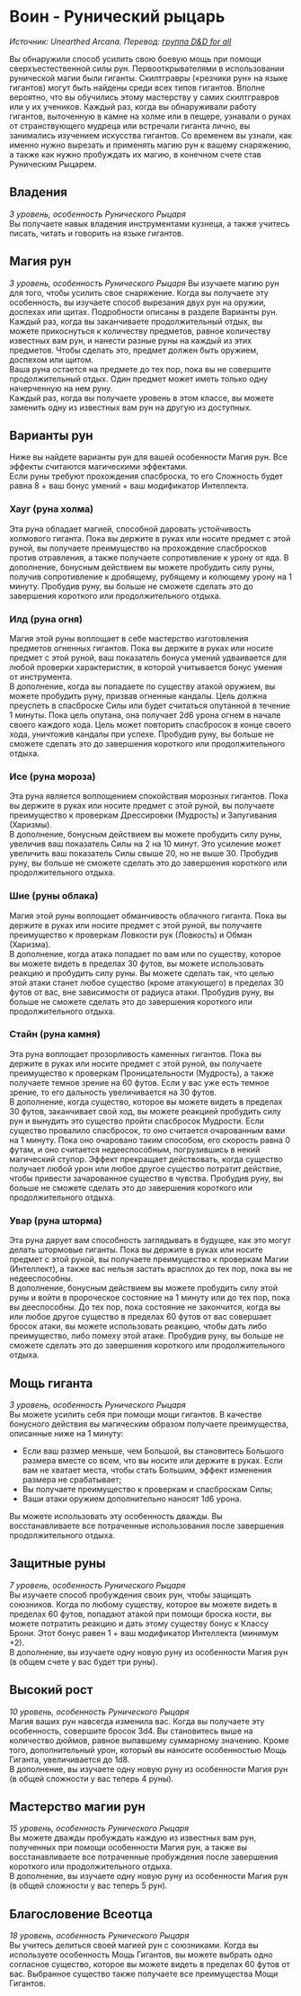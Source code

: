 # Воин - Рунический рыцарь
_Источник: Unearthed Arcana. Перевод: [группа D&D for all](https://vk.com/dnd_for_all)_

Вы обнаружили способ усилить свою боевую мощь при помощи сверхъестественной силы рун. Первооткрывателями в использовании
рунической магии были гиганты. Скилтгравры («резчики рун» на языке гигантов) могут быть найдены среди всех типов
гигантов. Вполне вероятно, что вы обучились этому мастерству у самих скилтгравров или у их учеников.
Каждый раз, когда вы обнаруживали работу гигантов, выточенную в камне на холме или в пещере, узнавали о рунах от
странствующего мудреца или встречали гиганта лично, вы занимались изучением искусства гигантов. Со временем вы
узнали, как именно нужно вырезать и применять магию рун к вашему снаряжению, а также как нужно пробуждать их магию,
в конечном счете став Руническим Рыцарем.

## Владения
_3 уровень, особенность Рунического Рыцаря_  
Вы получаете навык владения инструментами кузнеца, а также учитесь писать, читать и говорить на языке гигантов. 

## Магия рун
_3 уровень, особенность Рунического Рыцаря_
Вы изучаете магию рун для того, чтобы усилить свое снаряжение. Когда вы получаете эту
особенность, вы изучаете способ вырезания двух рун на оружии, доспехах или щитах. Подробности
описаны в разделе Варианты рун.  
Каждый раз, когда вы заканчиваете продолжительный отдых, вы можете прикоснуться к количеству предметов, равное количеству
известных вам рун, и нанести разные руны на каждый из этих предметов. Чтобы сделать это, предмет должен быть оружием, доспехом или
щитом.  
Ваша руна остается на предмете до тех пор, пока вы не совершите продолжительный отдых. Один предмет может иметь только одну
начерченную на нем руну.  
Каждый раз, когда вы получаете уровень в этом классе, вы можете заменить одну из известных вам рун на другую из доступных. 

## Варианты рун
Ниже вы найдете варианты рун для вашей особенности Магия рун. Все эффекты считаются магическими эффектами.  
Если руны требуют прохождения спасброска, то его Сложность будет равна 8 + ваш бонус умений + ваш модификатор Интеллекта. 
### Хауг (руна холма)
Эта руна обладает магией, способной даровать устойчивость холмового гиганта. Пока вы держите в руках или носите
предмет с этой руной, вы получаете преимущество на прохождение спасбросков против отравления, а
также получаете сопротивление к урону от яда. В дополнение, бонусным действием вы можете
пробудить силу руны, получив сопротивление к дробящему, рубящему и колющему урону на 1
минуту. Пробудив руну, вы больше не сможете сделать это до завершения короткого или продолжительного отдыха. 
### Илд (руна огня)
Магия этой руны воплощает в себе мастерство изготовления предметов огненных гигантов. Пока вы держите в руках или носите
предмет с этой руной, ваш показатель бонуса умений удваивается для любой проверки характеристик, в которой учитывается бонус
умения от инструмента.  
В дополнение, когда вы попадаете по существу атакой оружием, вы можете пробудить руну, призвав огненные кандалы.
Цель должна преуспеть в спасброске Силы или будет считаться опутанной в течение 1 минуты. Пока цель опутана, она получает
2d6 урона огнем в начале своего каждого хода. Цель может повторить спасбросок в конце
своего хода, уничтожив кандалы при успехе. Пробудив руну, вы больше не сможете сделать это до
завершения короткого или продолжительного отдыха.
### Исе (руна мороза)
Эта руна является воплощением спокойствия морозных гигантов. Пока
вы держите в руках или носите предмет с этой руной, вы получаете преимущество к проверкам Дрессировки (Мудрость) и
Запугивания (Харизмы).  
В дополнение, бонусным действием вы можете
пробудить силу руны, увеличив ваш показатель Силы на 2 на 10 минут. Это усиление может увеличить ваш
показатель Силы свыше 20, но не выше 30. Пробудив руну, вы больше не сможете сделать это до
завершения короткого или продолжительного отдыха.
### Шие (руны облака)
Магия этой руны воплощает обманчивость облачного гиганта. Пока вы держите в руках или носите предмет с этой руной, вы получаете
преимущество к проверкам Ловкости рук (Ловкость) и Обман (Харизма).  
В дополнение, когда атака попадает по вам или по существу, которое вы можете видеть в пределах
30 футов, вы можете использовать реакцию и пробудить силу руны. Вы можете сделать так, что целью этой атаки станет любое
существо (кроме атакующего) в пределах 30 футов от вас, вне зависимости от радиуса атаки. Пробудив руну, вы
больше не сможете сделать это до завершения короткого или продолжительного отдыха.
### Стайн (руна камня)
Эта руна воплощает прозорливость каменных гигантов. Пока вы держите в руках или носите предмет с этой руной, вы
получаете преимущество к проверкам Проницательности (Мудрость), а также получаете
темное зрение на 60 футов. Если у вас уже есть темное зрение, то его дальность увеличивается на 30 футов.  
В дополнение, когда существо, которое вы можете видеть в пределах 30 футов, заканчивает свой ход,
вы можете реакцией пробудить силу рун и вынудить это существо пройти спасбросок Мудрости. Если
существо провалило спасбросок, то оно считается очарованным вами на 1 минуту. Пока оно очаровано
таким способом, его скорость равна 0 футам, и оно считается недееспособным, погрузившись в некий
магический ступор. Эффект прекращает действовать, когда существо получает любой урон
или любое другое существо потратит действие, чтобы привести зачарованное существо в чувства. Пробудив
руну, вы больше не сможете сделать это до завершения короткого или продолжительного отдыха.
### Увар (руна шторма)
Эта руна дарует вам способность заглядывать в будущее, как это могут делать штормовые гиганты. Пока вы держите в 
руках или носите предмет с этой руной, вы получаете преимущество к проверкам Магии
(Интеллект), а также вас нельзя застать врасплох до тех пор, пока вы не недееспособны.  
В дополнение, бонусным действием вы можете пробудить силу этой руны и войти в пророческое
состояние на 1 минуту или до тех пор, пока вы дееспособны. До тех пор, пока состояние не
закончится, когда вы или любое другое существо в пределах 60 футов от вас совершает бросок атаки,
вы можете использовать реакцию, чтобы дать либо преимущество, либо помеху этой атаке. Пробудив
руну, вы больше не сможете сделать это до завершения короткого или продолжительного
отдыха.

## Мощь гиганта
_3 уровень, особенность Рунического Рыцаря_  
Вы можете усилить себя при помощи мощи гигантов. В качестве бонусного действия вы
магическим образом получаете преимущества, описанные ниже на 1 минуту:
- Если ваш размер меньше, чем Большой, вы становитесь Большого размера вместе со
всем, что вы носите или держите в руках. Если вам не хватает места, чтобы стать Большим, эффект изменения размера не
срабатывает;
- Вы получаете преимущество к проверкам и спасброскам Силы;
- Ваши атаки оружием дополнительно наносят 1d6 урона.  

Вы можете использовать эту особенность дважды. Вы восстанавливаете все потраченные использования после завершения продолжительного
отдыха. 

## Защитные руны
_7 уровень, особенность Рунического Рыцаря_  
Вы изучаете способ пробуждения своих рун, чтобы защищать союзников. Когда по любому существу,
которое вы можете видеть в пределах 60 футов, попадают атакой при помощи броска кости, вы
можете потратить реакцию и дать этому существу бонус к Классу Брони. Этот бонус равен 1 + ваш
модификатор Интеллекта (минимум +2).  
В дополнение, вы изучаете одну новую руну из особенности Магия рун (в общем счете у вас будет три руны). 

## Высокий рост
_10 уровень, особенность Рунического Рыцаря_  
Магия ваших рун навсегда изменила вас. Когда вы получаете эту особенность, совершите бросок 3d4. Вы
становитесь выше на количество дюймов, равное выпавшему суммарному значению. Кроме того,
дополнительный урон, который вы наносите особенностью Мощь Гиганта, увеличивается до 1d8.  
В дополнение, вы изучаете одну новую руну из особенности Магия рун (в общей сложности у вас теперь 4 руны). 

## Мастерство магии рун
_15 уровень, особенность Рунического Рыцаря_  
Вы можете дважды пробуждать каждую из известных вам рун, полученных при помощи
особенности Магия рун, а также вы восстанавливаете все потраченные пробуждения после завершения
короткого или продолжительного отдыха.  
В дополнение, вы изучаете одну новую руну из особенности Магия рун (в общей сложности у вас теперь 5 рун). 

## Благословение Всеотца
_18 уровень, особенность Рунического Рыцаря_  
Вы учитесь делиться своей магией рун с союзниками.
Когда вы используете особенность Мощь Гигантов,
вы можете выбрать одно согласное существо,
которое вы можете видеть в пределах 60 футов от
вас. Выбранное существо также получаете все
преимущества Мощи Гигантов. 